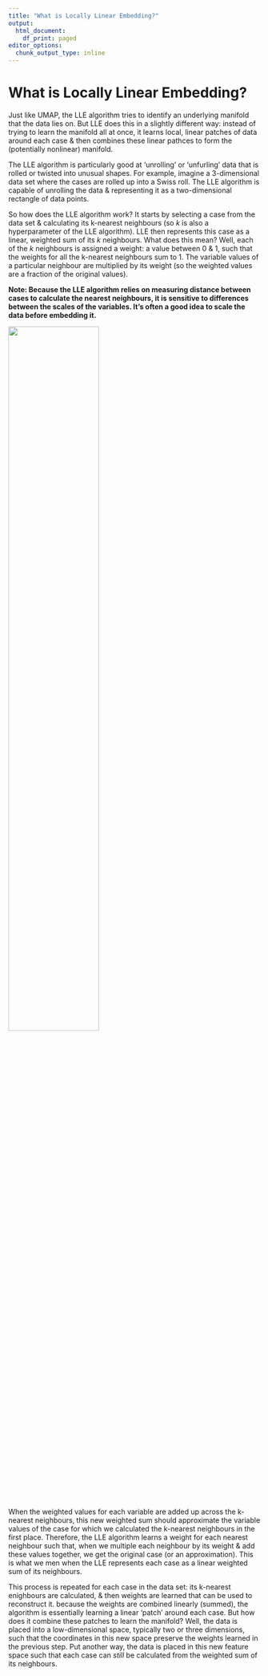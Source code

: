 ```yaml
---
title: "What is Locally Linear Embedding?"
output:
  html_document:
    df_print: paged
editor_options:
  chunk_output_type: inline
---
```



# What is Locally Linear Embedding?

Just like UMAP, the LLE algorithm tries to identify an underlying manifold that the data lies on. But LLE does this in a slightly different way: instead of trying to learn the manifold all at once, it learns local, linear patches of data around each case & then combines these linear pathces to form the (potentially nonlinear) manifold.

The LLE algorithm is particularly good at 'unrolling' or 'unfurling' data that is rolled or twisted into unusual shapes. For example, imagine a 3-dimensional data set where the cases are rolled up into a Swiss roll. The LLE algorithm is capable of unrolling the data & representing it as a two-dimensional rectangle of data points.

So how does the LLE algorithm work? It starts by selecting a case from the data set & calculating its k-nearest neighbours (so *k* is also a hyperparameter of the LLE algorithm). LLE then represents this case as a linear, weighted sum of its *k* neighbours. What does this mean? Well, each of the *k* neighbours is assigned a weight: a value between 0 & 1, such that the weights for all the k-nearest neighbours sum to 1. The variable values of a particular neighbour are multiplied by its weight (so the weighted values are a fraction of the original values).

**Note: Because the LLE algorithm relies on measuring distance between cases to calculate the nearest neighbours, it is sensitive to differences between the scales of the variables. It's often a good idea to scale the data before embedding it.**

![](LLELearn1.png){width=60%}

When the weighted values for each variable are added up across the k-nearest neighbours, this new weighted sum should approximate the variable values of the case for which we calculated the k-nearest neighbours in the first place. Therefore, the LLE algorithm learns a weight for each nearest neighbour such that, when we multiple each neighbour by its weight & add these values together, we get the original case (or an approximation). This is what we men when the LLE represents each case as a linear weighted sum of its neighbours.

This process is repeated for each case in the data set: its k-nearest enighbours are calculated, & then weights are learned that can be used to reconstruct it. because the weights are combined linearly (summed), the algorithm is essentially learning a linear 'patch' around each case. But how does it combine these patches to learn the manifold? Well, the data is placed into a low-dimensional space, typically two or three dimensions, such that the coordinates in this new space preserve the weights learned in the previous step. Put another way, the data is placed in this new feature space such that each case can *still* be calculated from the weighted sum of its neighbours.